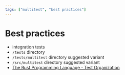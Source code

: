 ```yaml
---
tags: ["multitest", "best practices"]
---
```


# Best practices

- integration tests
- `/tests` directory
- `/tests/multitest` directory suggested variant
- `/src/multitest` directory suggested variant
- [The Rust Programming Language - Test Organization](https://doc.rust-lang.org/book/ch11-03-test-organization.html)
